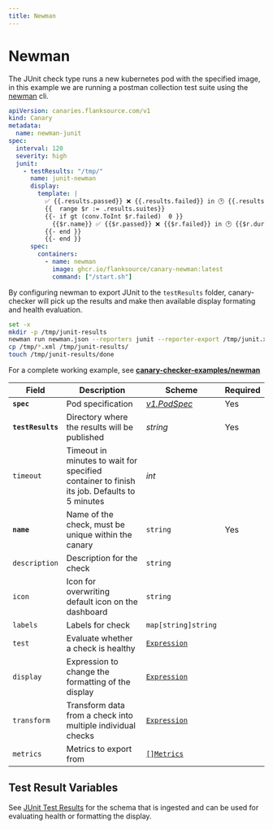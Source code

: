 ```yaml
---
title: Newman
---
```


# <Icon name="postman" /> Newman

The JUnit check type runs a new kubernetes pod with the specified image, in this example we are running a postman collection test suite using the [newman](https://github.com/postmanlabs/newman) cli.

```yaml
apiVersion: canaries.flanksource.com/v1
kind: Canary
metadata:
  name: newman-junit
spec:
  interval: 120
  severity: high
  junit:
    - testResults: "/tmp/"
      name: junit-newman
      display:
        template: |
          ✅ {{.results.passed}} ❌ {{.results.failed}} in 🕑 {{.results.duration}}
          {{  range $r := .results.suites}}
          {{- if gt (conv.ToInt $r.failed)  0 }}
            {{$r.name}} ✅ {{$r.passed}} ❌ {{$r.failed}} in 🕑 {{$r.duration}}
          {{- end }}
          {{- end }}
      spec:
        containers:
          - name: newman
            image: ghcr.io/flanksource/canary-newman:latest
            command: ["/start.sh"]
```

By configuring newman to export JUnit to the `testResults` folder, canary-checker will pick up the results and make then available display formating and health evaluation.

```bash title="start.sh"
set -x
mkdir -p /tmp/junit-results
newman run newman.json --reporters junit --reporter-export /tmp/junit.xml
cp /tmp/*.xml /tmp/junit-results/
touch /tmp/junit-results/done
```

For a complete working example, see **[canary-checker-examples/newman](https://github.com/flanksource/canary-checker-examples/tree/main/newman)**

| Field | Description | Scheme | Required |
| ----- | ----------- | ------ | -------- |
| **`spec`** | Pod specification | [*v1.PodSpec*](https://kubernetes.io/docs/reference/generated/kubernetes-api/v1.20/#podspec-v1-core) | Yes |
| **`testResults`** | Directory where the results will be published | *string* | Yes |
| `timeout` | Timeout in minutes to wait for specified container to finish its job. Defaults to 5 minutes | *int* |  |
| **`name`**    | Name of the check, must be unique within the canary         | `string`                                     | Yes      |
| `description` | Description for the check                                   | `string`                                     |          |
| `icon`        | Icon for overwriting default icon on the dashboard          | `string`                                     |          |
| `labels`      | Labels for check                                            | `map[string]string`                          |          |
| `test`        | Evaluate whether a check is healthy                         | [`Expression`](../concepts/health-evaluation)  |          |
| `display`     | Expression to change the formatting of the display          | [`Expression`](../concepts/display-formatting) |          |
| `transform`   | Transform data from a check into multiple individual checks | [`Expression`](../concepts/transforms)          |          |
| `metrics`     | Metrics to export from                                      | [`[]Metrics`](../concepts/metrics-exporter)    |          |

## Test Result Variables

See [JUnit Test Results](./junit##test-result-variables) for the schema that is ingested and can be used for evaluating health or formatting the display.
